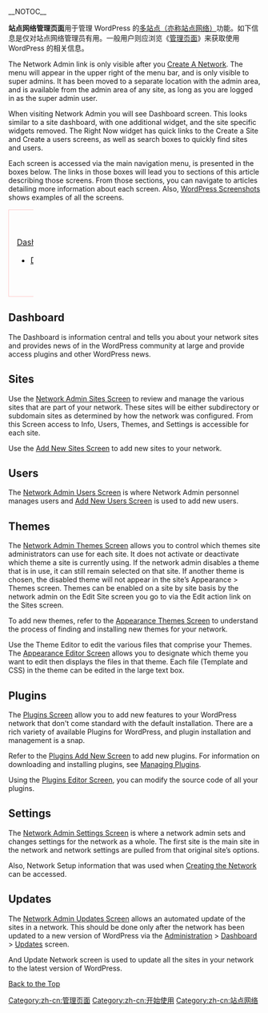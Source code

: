 {{Languages|
{{en|Network Admin}}
{{ja|?????/?????????}}
{{pt-br|Painel da Rede}}
{{zh-cn|站点网络管理页面}}
}}
__NOTOC__

'''站点网络管理页面'''用于管理 WordPress 的[[zh-cn:术语表#Multisite|多站点（亦称站点网络）]]功能。如下信息是仅对站点网络管理员有用。一般用户则应浏览《[[zh-cn:管理页面|管理页面]]》来获取使用 WordPress 的相关信息。

The Network Admin link is only visible after you [[Create A Network]]. The menu will appear in the upper right of the menu bar, and is only visible to super admins. It has been moved to a separate location with the admin area, and is available from the admin area of any site, as long as you are logged in as the super admin user.

When visiting Network Admin you will see Dashboard screen. This looks similar to a site dashboard, with one additional widget, and the site specific widgets removed.  The Right Now widget has quick links to the Create a Site and Create a users screens, as well as search boxes to quickly find sites and users.

Each screen is accessed via the main navigation menu, is presented in the boxes below.  The links in those boxes will lead you to sections of this article describing those screens.  From those sections, you can navigate to articles detailing more information about each screen.  Also, [[WordPress_Screenshots#Multisite|WordPress Screenshots]] shows examples of all the screens.
{| cellspacing=10 width="100%"
|- valign="top"

| bgcolor="#fff3f3" style="border:1px solid #ffc9c9; padding: 0.5em 1em 1em; color: black;" width="16%"|
[[#Dashboard|Dashboard]]
*[[#Dashboard|Dashboard]]

| bgcolor="#fff3f3" style="border:1px solid #ffc9c9; padding: 0.5em 1em 1em; color: black;" width="14%"|
[[#Sites|Sites]]
*[[#Sites|Sites]]
*[[#Sites|Add New]]

| bgcolor="#fff3f3" style="border:1px solid #ffc9c9; padding: 0.5em 1em 1em; color: black;" width="14%"|
[[#Users|Users]]
*[[#Users|Users]]
*[[#Users|Add New]]

| bgcolor="#fff3f3" style="border:1px solid #ffc9c9; padding: 0.5em 1em 1em; color: black;" width="14%"|
[[#Themes|Themes]]
*[[#Themes|Themes]]
*[[#Themes|Add New]]
*[[#Themes|Editor]]

| bgcolor="#fff3f3" style="border:1px solid #ffc9c9; padding: 0.5em 1em 1em; color: black;" width="14%"|
[[#Plugins|Plugins]]
*[[#Plugins|Plugins]]
*[[#Plugins|Add New]]
*[[#Plugins|Editor]]

| bgcolor="#fff3f3" style="border:1px solid #ffc9c9; padding: 0.5em 1em 1em; color: black;" width="14%"|
[[#Settings|Settings]]
*[[#Settings|Settings]]
*[[#Network Setup|Network Setup]]

| bgcolor="#fff3f3" style="border:1px solid #ffc9c9; padding: 0.5em 1em 1em; color: black;" width="14%"|
[[#Updates|Updates]]
*[[#Updates|Updates]]
*[[#Update Network|Update Network]]
|}

==Dashboard==
The Dashboard is information central and tells you about your network sites and provides news of in the WordPress community at large and provide access plugins and other WordPress news.

==Sites==
Use the [[Network Admin Sites Screen]] to review and manage the various sites that are part of your network.  These sites will be either subdirectory or subdomain sites as determined by how the network was configured.  From this Screen access to Info, Users, Themes, and Settings is accessible for each site.

Use the [[Network Admin Sites Screen#Add Site|Add New Sites Screen]] to add new sites to your network.

==Users==
The [[Network Admin Users Screen]] is where Network Admin personnel manages users and [[Network Admin Users Screen#Add User|Add New Users Screen]] is used to add new users.

==Themes==
The [[Network Admin Themes Screen]] allows you to control which themes site administrators can use for each site. It does not activate or deactivate which theme a site is currently using.  If the network admin disables a theme that is in use, it can still remain selected on that site. If another theme is chosen, the disabled theme will not appear in the site’s Appearance > Themes screen.  Themes can be enabled on a site by site basis by the network admin on the Edit Site screen you go to via the Edit action link on the Sites screen.

To add new themes, refer to the [[Appearance Themes Screen#Manage Themes|Appearance Themes Screen]] to understand the process of finding and installing new themes for your network.

Use the Theme Editor to edit the various files that comprise your Themes.  The [[Appearance Editor Screen]] allows you to designate which theme you want to edit then displays the files in that theme.  Each file (Template and CSS) in the theme can be edited in the large text box.

==Plugins==
The [[Plugins Screen|Plugins Screen]] allow you to add new features to your WordPress network that don't come standard with the default installation.  There are a rich variety of available Plugins for WordPress, and plugin installation and management is a snap.

Refer to the [[Plugins Add New Screen|Plugins Add New Screen]] to add new plugins. For information on downloading and installing plugins, see [[Managing Plugins]].

Using the [[Plugins Editor Screen]], you can modify the source code of all your plugins.  

==Settings==
The [[Network Admin Settings Screen]] is where a network admin sets and changes settings for the network as a whole. The first site is the main site in the network and network settings are pulled from that original site’s options.

Also, Network Setup information that was used when [[Create_A_Network|Creating the Network]] can be accessed.

==Updates==
The [[Network Admin Updates Screen]] allows an automated update of the sites in a network.  This should be done only after the network has been updated to a new version of WordPress via the [[Administration_Screens|Administration]] > [[Administration_Screens#Updates|Dashboard]] > [[Dashboard_Updates_Screen|Updates]] screen.

And Update Network screen is used to update all the sites in your network to the latest version of WordPress.

[[#top|Back to the Top]]

{{zh-cn:管理页面页脚}}

[[Category:zh-cn:管理页面]]
[[Category:zh-cn:开始使用]]
[[Category:zh-cn:站点网络]]

{{zh-cn:Stub}}